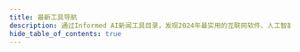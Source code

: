 ```yaml
---
title: 最新工具导航
description: 通过Informed AI新闻工具目录，发现2024年最实用的互联网软件、人工智能工具及产品！
hide_table_of_contents: true
---
```



<ResourcesSection />


<CardGrid>
	<CardItem truncate 
        title="Interactive AI Butterflies" 
        imgsrc="https://image.informedainews.com/btfl.jpeg"
        sources="https://www.butterflies.ai/landing" 
        info="与您的 AI 角色一起创建、聊天和闲逛。用于私人聊天、图像生成和叙事探索，并具备记忆功能。这是一个数字创意领域。" 
    />
</CardGrid>
